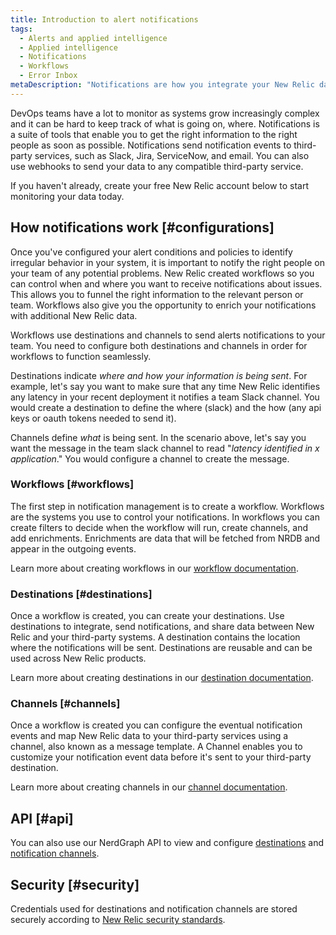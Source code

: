 ```yaml
---
title: Introduction to alert notifications
tags:
  - Alerts and applied intelligence 
  - Applied intelligence
  - Notifications
  - Workflows
  - Error Inbox
metaDescription: "Notifications are how you integrate your New Relic data with third-party services, such as Slack, Email, Jira, and ServiceNow."
---
```


DevOps teams have a lot to monitor as systems grow increasingly complex and it can be hard to keep track of what is going on, where. Notifications is a suite of tools that enable you to get the right information to the right people as soon as possible. Notifications send notification events to third-party services, such as Slack, Jira, ServiceNow, and email. You can also use webhooks to send your data to any compatible third-party service.

If you haven't already, create your free New Relic account below to start monitoring your data today.

<InlineSignup/>

## How notifications work [#configurations]
 
Once you've configured your alert conditions and policies to identify irregular behavior in your system, it is important to notify the right people on your team of any potential problems. New Relic created workflows so you can control when and where you want to receive notifications about issues. This allows you to funnel the right information to the relevant person or team. Workflows also give you the opportunity to enrich your notifications with additional New Relic data.

Workflows use destinations and channels to send alerts notifications to your team. You need to configure both destinations and channels in order for workflows to function seamlessly. 

Destinations indicate *where and how your information is being sent*. For example, let's say you want to make sure that any time New Relic identifies any latency in your recent deployment it notifies a team Slack channel. You would create a destination to define the where (slack) and the how (any api keys or oauth tokens needed to send it). 

Channels define *what* is being sent. In the scenario above, let's say you want the message in the team slack channel to read "_latency identified in x application_." You would configure a channel to create the message.

### Workflows [#workflows]

The first step in notification management is to create a workflow. Workflows are the systems you use to control your notifications. In workflows you can create filters to decide when the workflow will run, create channels, and add enrichments. Enrichments are data that will be fetched from NRDB and appear in the outgoing events.

Learn more about creating workflows in our [workflow documentation](/docs/alerts-applied-intelligence/applied-intelligence/incident-workflows/incident-workflows/).

### Destinations [#destinations]

Once a workflow is created, you can create your destinations. Use destinations to integrate, send notifications, and share data between New Relic and your third-party systems. A destination contains the location where the notifications will be sent. Destinations are reusable and can be used across New Relic products. 

Learn more about creating destinations in our [destination documentation](/docs/alerts-applied-intelligence/notifications/destinations/).

### Channels [#channels]

Once a workflow is created you can configure the eventual notification events and map New Relic data to your third-party services using a channel, also known as a message template. A Channel enables you to customize your notification event data before it's sent to your third-party destination.

Learn more about creating channels in our [channel documentation](/docs/alerts-applied-intelligence/notifications/message-templates/).

## API [#api]

You can also use our NerdGraph API to view and configure [destinations](/docs/apis/nerdgraph/examples/nerdgraph-api-notifications-destinations) and [notification channels](/docs/apis/nerdgraph/examples/nerdgraph-api-notifications-channels).

## Security [#security]

Credentials used for destinations and notification channels are stored securely according to [New Relic security standards](/docs/security/security-privacy/compliance/data-encryption).
